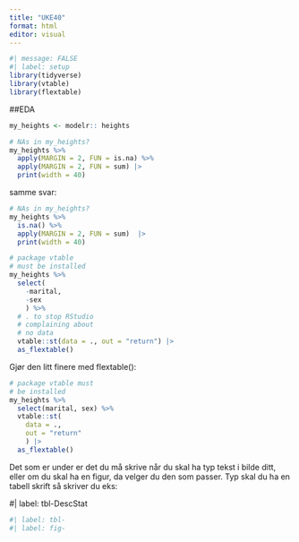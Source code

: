 ```yaml
---
title: "UKE40"
format: html
editor: visual
---
```


```r
#| message: FALSE
#| label: setup
library(tidyverse)
library(vtable)
library(flextable)
```

##EDA

```r
my_heights <- modelr:: heights
```

```r
# NAs in my_heights?
my_heights %>% 
  apply(MARGIN = 2, FUN = is.na) %>% 
  apply(MARGIN = 2, FUN = sum) |> 
  print(width = 40)
```

samme svar:

```r
# NAs in my_heights?
my_heights %>% 
  is.na() %>% 
  apply(MARGIN = 2, FUN = sum)  |> 
  print(width = 40)
```

```r
# package vtable 
# must be installed
my_heights %>% 
  select(
    -marital, 
    -sex
    ) %>% 
  # . to stop RStudio 
  # complaining about 
  # no data
  vtable::st(data = ., out = "return") |> 
  as_flextable()
```

Gjør den litt finere med flextable():

```r
# package vtable must 
# be installed
my_heights %>% 
  select(marital, sex) %>% 
  vtable::st(
    data = ., 
    out = "return"
    ) |> 
  as_flextable()
```

Det som er under er det du må skrive når du skal ha typ tekst i bilde ditt, eller om du skal ha en figur, da velger du den som passer.
Typ skal du ha en tabell skrift så skriver du eks:

#\| label: tbl-DescStat

```r
#| label: tbl-
#| label: fig-
```
